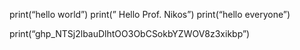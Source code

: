 

print("hello world")
print(" Hello Prof. Nikos")
print("hello everyone")


print("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")

